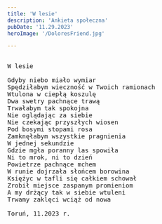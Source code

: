 ```yaml
---
title: 'W lesie'
description: 'Ankieta społeczna'
pubDate: '11.29.2023'
heroImage: '/DoloresFriend.jpg'

---
```

<pre>
  
W lesie

Gdyby niebo miało wymiar
Spędziłabym wieczność w Twoich ramionach
Wtulona w ciepłą koszulę
Dwa swetry pachnące trawą
Trwałabym tak spokojna
Nie oglądając za siebie
Nie czekając przyszłych wiosen
Pod bosymi stopami rosa
Zamknęłabym wszystkie pragnienia
W jednej sekundzie
Gdzie mgła poranny las spowiła
Ni to mrok, ni to dzień
Powietrze pachnące mchem
W runie dojrzała słońcem borowina
Księżyc w tafli się całkiem schował
Zrobił miejsce zaspanym promieniom
A my drżący tak w siebie wtuleni
Trwamy zaklęci wciąż od nowa

Toruń, 11.2023 r.
  
</pre>
